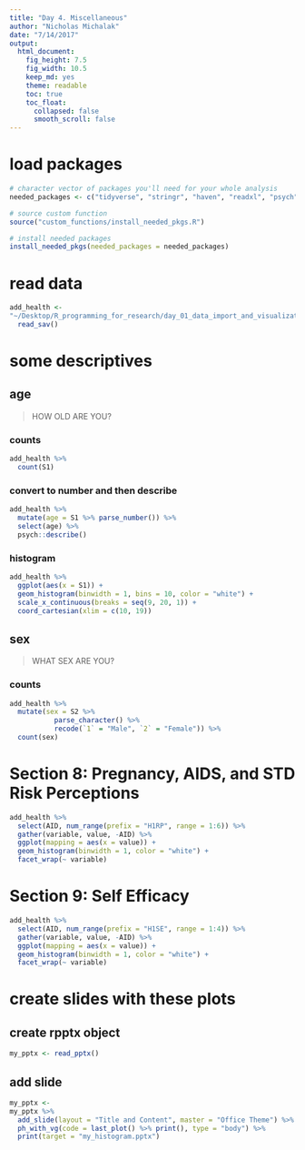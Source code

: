 ```yaml
---
title: "Day 4. Miscellaneous"
author: "Nicholas Michalak"
date: "7/14/2017"
output: 
  html_document:
    fig_height: 7.5
    fig_width: 10.5
    keep_md: yes
    theme: readable
    toc: true
    toc_float:
      collapsed: false
      smooth_scroll: false
---
```


# load packages

```r

# character vector of packages you'll need for your whole analysis
needed_packages <- c("tidyverse", "stringr", "haven", "readxl", "psych", "officer", "rvg")

# source custom function
source("custom_functions/install_needed_pkgs.R")

# install needed packages
install_needed_pkgs(needed_packages = needed_packages)

```

# read data

```r

add_health <-
"~/Desktop/R_programming_for_research/day_01_data_import_and_visualization/example_tidy_data/ICPSR_21600/DS0001/21600-0001-Data.sav" %>%
  read_sav()

```

# some descriptives

## age
> HOW OLD ARE YOU?

### counts

```r

add_health %>%
  count(S1)

```

### convert to number and then describe

```r

add_health %>%
  mutate(age = S1 %>% parse_number()) %>%
  select(age) %>%
  psych::describe()

```

### histogram

```r

add_health %>%
  ggplot(aes(x = S1)) +
  geom_histogram(binwidth = 1, bins = 10, color = "white") +
  scale_x_continuous(breaks = seq(9, 20, 1)) +
  coord_cartesian(xlim = c(10, 19))

```

## sex
> WHAT SEX ARE YOU?

### counts

```r

add_health %>%
  mutate(sex = S2 %>%
           parse_character() %>%
           recode(`1` = "Male", `2` = "Female")) %>%
  count(sex)

```

# Section 8: Pregnancy, AIDS, and STD Risk Perceptions

```r

add_health %>%
  select(AID, num_range(prefix = "H1RP", range = 1:6)) %>%
  gather(variable, value, -AID) %>%
  ggplot(mapping = aes(x = value)) +
  geom_histogram(binwidth = 1, color = "white") +
  facet_wrap(~ variable)

```

# Section 9: Self Efficacy

```r

add_health %>%
  select(AID, num_range(prefix = "H1SE", range = 1:4)) %>%
  gather(variable, value, -AID) %>%
  ggplot(mapping = aes(x = value)) +
  geom_histogram(binwidth = 1, color = "white") +
  facet_wrap(~ variable)

```

# create slides with these plots

## create rpptx object

```r

my_pptx <- read_pptx()

```

## add slide

```r

my_pptx <-
my_pptx %>%
  add_slide(layout = "Title and Content", master = "Office Theme") %>% 
  ph_with_vg(code = last_plot() %>% print(), type = "body") %>% 
  print(target = "my_histogram.pptx")
  

```

